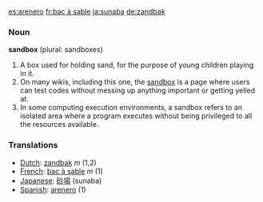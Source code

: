 [[es:arenero]]
[[fr:bac à sable]]
[[ja:sunaba]]
[[de:zandbak]]
=== Noun ===

'''sandbox''' (plural: sandboxes)

#A box used for holding sand, for the purpose of young children playing in it. 
#On many wikis, including this one, the [[wiktionary:sandbox|sandbox]] is a page where users can test codes without messing up anything important or getting yelled at.
#In some computing execution environments, a sandbox refers to an isolated area where a program executes without being privileged to all the resources available.

=== Translations ===
*[[Dutch]]: [[zandbak]] ''m'' (1,2)
*[[French]]: [[bac à sable]] ''m'' (1)
*[[Japanese]]: [[砂場]] (sunaba)
*[[Spanish]]: [[arenero]] (1)